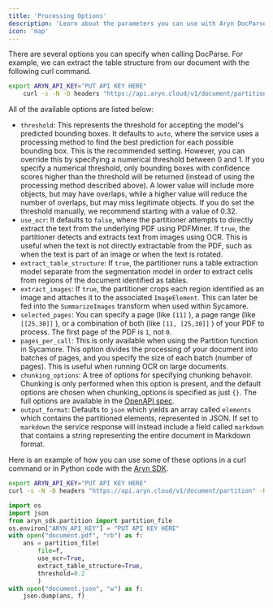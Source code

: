 ```yaml
---
title: 'Processing Options'
description: 'Learn about the parameters you can use with Aryn DocParse'
icon: 'map'
---
```


There are several options you can specify when calling DocParse. For example, we can extract the table structure from our document with the following curl command.

```bash
export ARYN_API_KEY="PUT API KEY HERE"
    curl -s -N -D headers "https://api.aryn.cloud/v1/document/partition" -H "Authorization: Bearer $ARYN_API_KEY" -F "file=@document.pdf" -F 'options={"extract_table_structure": true}' | tee document.json
```

All of the available options are listed below:

* `threshold`: This represents the threshold for accepting the model's predicted bounding boxes. It defaults to `auto`, where the service uses a processing method to find the best prediction for each possible bounding box. This is the recommended setting. However, you can override this by specifying a numerical threshold between 0 and 1. If you specify a numerical threshold, only bounding boxes with confidence scores higher than the threshold will be returned (instead of using the processing method described above). A lower value will include more objects, but may have overlaps, while a higher value will reduce the number of overlaps, but may miss legitimate objects. If you do set the threshold manually, we recommend starting with a value of 0.32.
* `use_ocr`: It defaults to `false`, where the partitioner attempts to directly extract the text from the underlying PDF using PDFMiner.  If `true`, the partitioner detects and extracts text from images using OCR. This is useful when the text is not directly extractable from the PDF, such as when the text is part of an image or when the text is rotated.
* `extract_table_structure`: If `true`, the partitioner runs a table extraction model separate from the segmentation model in order to extract cells from regions of the document identified as tables.
* `extract_images`: If `true`, the partitioner crops each region identified as an image and attaches it to the associated `ImageElement`. This can later be fed into the `SummarizeImages` transform when used within Sycamore.
* `selected_pages`: You can specify a page (like `[11]` ), a page range (like `[[25,30]]` ), or a combination of both (like ``[11, [25,30]]`` ) of your PDF to process. The first page of the PDF is `1`, not `0`.
* `pages_per_call`: This is only available when using the Partition function in Sycamore. This option divides the processing of your document into batches of pages, and you specify the size of each batch (number of pages). This is useful when running OCR on large documents. 
* `chunking_options`: A tree of options for specifying chunking behavoir. Chunking is only performed when this option is present, and the default options are chosen when chunking_options is specified as just `{}`. The full options are available in the [OpenAPI spec](../api-reference/endpoint/partition).
* `output_format`:  Defaults to `json` which yields an array called `elements` which contains the partitioned elements, represented in JSON.  If set to `markdown` the service response will instead include a field called `markdown` that contains a string representing the entire document in Markdown format.

Here is an example of how you can use some of these options in a curl command or in Python code with the [Aryn SDK](./aryn_sdk).

<CodeGroup>

```bash curl
export ARYN_API_KEY="PUT API KEY HERE"
curl -s -N -D headers "https://api.aryn.cloud/v1/document/partition" -H "Authorization: Bearer $ARYN_API_KEY" -F "file=@document.pdf" -F 'options={"use_ocr": true, "extract_table_structure": true, "threshold": 0.2}' | tee document.json
```

```python aryn_sdk.py
import os
import json
from aryn_sdk.partition import partition_file
os.environ["ARYN_API_KEY"] = "PUT API KEY HERE"
with open("document.pdf", "rb") as f:
    ans = partition_file(
        file=f,
        use_ocr=True,
        extract_table_structure=True,
        threshold=0.2
        )
with open("document.json", "w") as f:
    json.dump(ans, f)
```
</CodeGroup>
